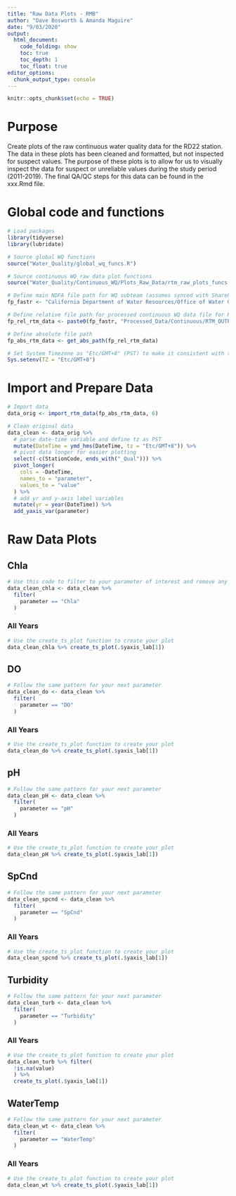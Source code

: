 ```yaml
---
title: "Raw Data Plots - RMB"
author: "Dave Bosworth & Amanda Maguire"
date: "9/03/2020"
output: 
  html_document: 
    code_folding: show
    toc: true
    toc_depth: 1
    toc_float: true
editor_options: 
  chunk_output_type: console
---
```


```r
knitr::opts_chunk$set(echo = TRUE)
```

# Purpose

Create plots of the raw continuous water quality data for the RD22 station. The data in these plots has been cleaned and formatted, but not inspected for suspect values. The purpose of these plots is to allow for us to visually inspect the data for suspect or unreliable values during the study period (2011-2019). The final QA/QC steps for this data can be found in the xxx.Rmd file.

# Global code and functions

```r
# Load packages
library(tidyverse)
library(lubridate)
```

```r
# Source global WQ functions
source("Water_Quality/global_wq_funcs.R")

# Source continuous WQ raw data plot functions
source("Water_Quality/Continuous_WQ/Plots_Raw_Data/rtm_raw_plots_funcs.R")
```

```r
# Define main NDFA file path for WQ subteam (assumes synced with SharePoint)
fp_fastr <- "California Department of Water Resources/Office of Water Quality and Estuarine Ecology - North Delta Flow Action/WQ_Subteam/"

# Define relative file path for processed continuous WQ data file for RMB
fp_rel_rtm_data <- paste0(fp_fastr, "Processed_Data/Continuous/RTM_OUTPUT_RMB_formatted.csv")

# Define absolute file path
fp_abs_rtm_data <- get_abs_path(fp_rel_rtm_data)
```

```r
# Set System Timezone as "Etc/GMT+8" (PST) to make it consistent with the data 
Sys.setenv(TZ = "Etc/GMT+8")
```

# Import and Prepare Data

```r
# Import data
data_orig <- import_rtm_data(fp_abs_rtm_data, 6)
```

```r
# Clean original data
data_clean <- data_orig %>% 
  # parse date-time variable and define tz as PST
  mutate(DateTime = ymd_hms(DateTime, tz = "Etc/GMT+8")) %>% 
  # pivot data longer for easier plotting
  select(-c(StationCode, ends_with("_Qual"))) %>% 
  pivot_longer(
    cols = -DateTime,
    names_to = "parameter",
    values_to = "value"
  ) %>% 
  # add yr and y-axis label variables
  mutate(yr = year(DateTime)) %>% 
  add_yaxis_var(parameter)
```

# Raw Data Plots {.tabset .tabset-pills}

## Chla {.tabset .tabset-pills}

```r
# Use this code to filter to your parameter of interest and remove any excess data at the beginning of the period of record
data_clean_chla <- data_clean %>% 
  filter(
    parameter == "Chla"
  )
```

### All Years

```r
# Use the create_ts_plot function to create your plot
data_clean_chla %>% create_ts_plot(.$yaxis_lab[1])
```

## DO {.tabset .tabset-pills}

```r
# Follow the same pattern for your next parameter
data_clean_do <- data_clean %>% 
  filter(
    parameter == "DO"
  )
```

### All Years

```r
# Use the create_ts_plot function to create your plot
data_clean_do %>% create_ts_plot(.$yaxis_lab[1])
```

## pH {.tabset .tabset-pills}

```r
# Follow the same pattern for your next parameter
data_clean_pH <- data_clean %>% 
  filter(
    parameter == "pH"
  )
```

### All Years

```r
# Use the create_ts_plot function to create your plot
data_clean_pH %>% create_ts_plot(.$yaxis_lab[1])
```

## SpCnd {.tabset .tabset-pills}

```r
# Follow the same pattern for your next parameter
data_clean_spcnd <- data_clean %>% 
  filter(
    parameter == "SpCnd"
  )
```

### All Years

```r
# Use the create_ts_plot function to create your plot
data_clean_spcnd %>% create_ts_plot(.$yaxis_lab[1])
```

## Turbidity {.tabset .tabset-pills}

```r
# Follow the same pattern for your next parameter
data_clean_turb <- data_clean %>% 
  filter(
    parameter == "Turbidity"
  )
```

### All Years

```r
# Use the create_ts_plot function to create your plot
data_clean_turb %>% filter(
  !is.na(value)
  ) %>%
  create_ts_plot(.$yaxis_lab[1])
```

## WaterTemp {.tabset .tabset-pills}

```r
# Follow the same pattern for your next parameter
data_clean_wt <- data_clean %>% 
  filter(
    parameter == "WaterTemp"
  )
```

### All Years

```r
# Use the create_ts_plot function to create your plot
data_clean_wt %>% create_ts_plot(.$yaxis_lab[1])
```
